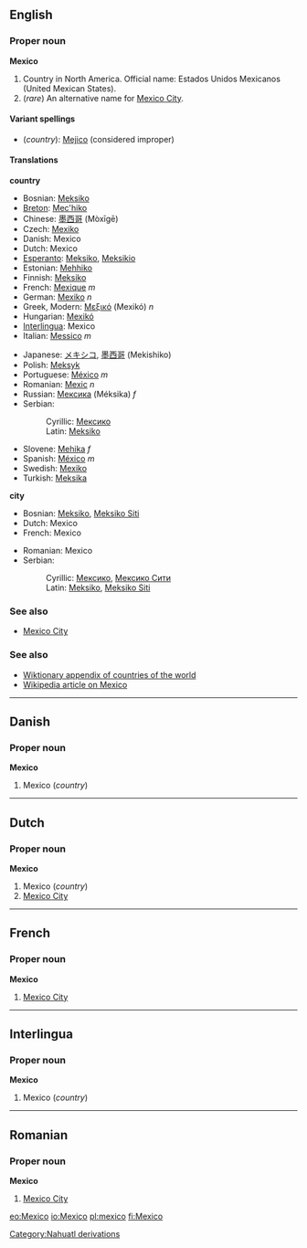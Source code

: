 ==English==
===Proper noun===
'''Mexico'''

# Country in North America. Official name: Estados Unidos Mexicanos (United Mexican States).
#(''rare'') An alternative name for [[Mexico City]].

====Variant spellings====
*(''country''): [[Mejico]] (considered improper)

====Translations====
'''country'''
{{top}}
*Bosnian: [[Meksiko#Bosnian|Meksiko]] {{m}}
*[[Breton]]: [[Mec'hiko]]
*Chinese: [[墨西哥]] (Mòxīgē)
*Czech: [[Mexiko]]
*Danish: Mexico
*Dutch: Mexico
*[[Esperanto]]: [[Meksiko]], [[Meksikio]]
*Estonian: [[Mehhiko]]
*Finnish: [[Meksiko]]
*French: [[Mexique]] ''m''
*German: [[Mexiko]] ''n''
*Greek, Modern: [[Μεξικό]] (Mexikó) ''n''
*Hungarian: [[Mexikó]]
*[[Interlingua]]: Mexico
*Italian: [[Messico]] ''m''
{{mid}}
*Japanese: [[メキシコ]], [[墨西哥]] (Mekishiko)
*Polish: [[Meksyk]]
*Portuguese: [[México]] ''m''
*Romanian: [[Mexic]] ''n''
*Russian: [[Мексика]] (Méksika) ''f''
*Serbian:
*:Cyrillic: [[Мексико#Serbian|Мексико]] {{m}}
*:Latin: [[Meksiko#Serbian|Meksiko]] {{m}}
*Slovene: [[Mehika]] ''f''
*Spanish: [[México]] ''m''
*Swedish: [[Mexiko]]
*Turkish: [[Meksika]]
{{bottom}}

'''city'''
{{top}}
*Bosnian: [[Meksiko#Bosnian|Meksiko]], [[Meksiko Siti]] {{m}}
*Dutch: Mexico
*French: Mexico
{{mid}}
*Romanian: Mexico
*Serbian:
*:Cyrillic: [[Мексико#Serbian|Мексико]], [[Мексико Сити]] {{m}}
*:Latin: [[Meksiko#Serbian|Meksiko]], [[Meksiko Siti#Serbian|Meksiko Siti]] {{m}}
{{bottom}}

===See also===
*[[Mexico City]]

===See also===
*[[Wiktionary_Appendix:Countries of the world|Wiktionary appendix of countries of the world]]
*[[w:Mexico|Wikipedia article on Mexico]]

----
==Danish==
===Proper noun===
'''Mexico'''

#Mexico (''country'')

----
==Dutch==
===Proper noun===
'''Mexico'''

#Mexico (''country'')
#[[Mexico City]]

----
==French==
===Proper noun===
'''Mexico'''

#[[Mexico City]]

----
==Interlingua==
===Proper noun===
'''Mexico'''

#Mexico (''country'')
----
==Romanian==
===Proper noun===
'''Mexico'''

#[[Mexico City]]

[[Category:Nahuatl derivations]]

[[eo:Mexico]]
[[io:Mexico]]
[[pl:mexico]]
[[fi:Mexico]]